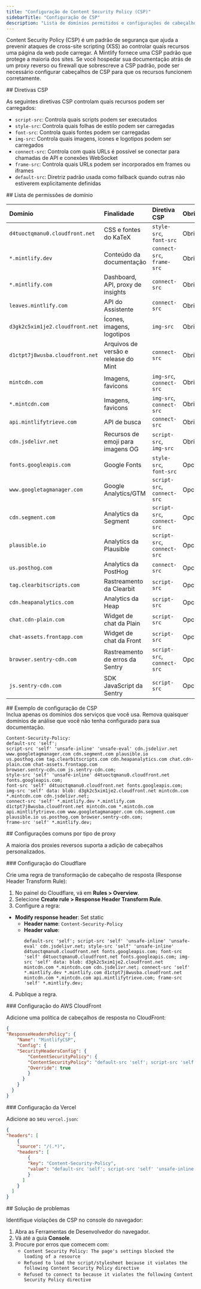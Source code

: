 ```yaml
---
title: "Configuração de Content Security Policy (CSP)"
sidebarTitle: "Configuração de CSP"
description: "Lista de domínios permitidos e configurações de cabeçalhos para proxies reversos, firewalls e redes que aplicam políticas de segurança rígidas"
---
```


Content Security Policy (CSP) é um padrão de segurança que ajuda a prevenir ataques de cross-site scripting (XSS) ao controlar quais recursos uma página da web pode carregar. A Mintlify fornece uma CSP padrão que protege a maioria dos sites. Se você hospedar sua documentação atrás de um proxy reverso ou firewall que sobrescreve a CSP padrão, pode ser necessário configurar cabeçalhos de CSP para que os recursos funcionem corretamente.

<div id="csp-directives">
  ## Diretivas CSP
</div>

As seguintes diretivas CSP controlam quais recursos podem ser carregados:

- `script-src`: Controla quais scripts podem ser executados
- `style-src`: Controla quais folhas de estilo podem ser carregadas
- `font-src`: Controla quais fontes podem ser carregadas
- `img-src`: Controla quais imagens, ícones e logotipos podem ser carregados
- `connect-src`: Controla com quais URLs é possível se conectar para chamadas de API e conexões WebSocket
- `frame-src`: Controla quais URLs podem ser incorporados em frames ou iframes
- `default-src`: Diretriz padrão usada como fallback quando outras não estiverem explicitamente definidas

<div id="domain-whitelist">
  ## Lista de permissões de domínio
</div>

| Domínio | Finalidade | Diretiva CSP | Obrigatório |
|:-------|:--------|:--------------|:-------|
| `d4tuoctqmanu0.cloudfront.net` | CSS e fontes do KaTeX | `style-src`, `font-src` | Obrigatório |
| `*.mintlify.dev` | Conteúdo da documentação | `connect-src`, `frame-src` | Obrigatório |
| `*.mintlify.com` | Dashboard, API, proxy de insights | `connect-src` | Obrigatório |
| `leaves.mintlify.com` | API do Assistente | `connect-src` | Obrigatório |
| `d3gk2c5xim1je2.cloudfront.net` | Ícones, imagens, logotipos | `img-src` | Obrigatório |
| `d1ctpt7j8wusba.cloudfront.net` | Arquivos de versão e release do Mint | `connect-src` | Obrigatório |
| `mintcdn.com` | Imagens, favicons | `img-src`, `connect-src` | Obrigatório |
| `*.mintcdn.com` | Imagens, favicons | `img-src`, `connect-src` | Obrigatório |
| `api.mintlifytrieve.com` | API de busca | `connect-src` | Obrigatório |
| `cdn.jsdelivr.net` | Recursos de emoji para imagens OG | `script-src`, `img-src` | Obrigatório |
| `fonts.googleapis.com` | Google Fonts | `style-src`, `font-src` | Opcional |
| `www.googletagmanager.com` | Google Analytics/GTM | `script-src`, `connect-src` | Opcional |
| `cdn.segment.com` | Analytics da Segment | `script-src`, `connect-src` | Opcional |
| `plausible.io` | Analytics da Plausible | `script-src`, `connect-src` | Opcional |
| `us.posthog.com` | Analytics da PostHog | `connect-src` | Opcional |
| `tag.clearbitscripts.com` | Rastreamento da Clearbit | `script-src` | Opcional |
| `cdn.heapanalytics.com` | Analytics da Heap | `script-src` | Opcional |
| `chat.cdn-plain.com` | Widget de chat da Plain | `script-src` | Opcional |
| `chat-assets.frontapp.com` | Widget de chat da Front | `script-src` | Opcional |
| `browser.sentry-cdn.com` | Rastreamento de erros da Sentry | `script-src`, `connect-src` | Opcional |
| `js.sentry-cdn.com` | SDK JavaScript da Sentry | `script-src` | Opcional |

<div id="example-csp-configuration">
  ## Exemplo de configuração de CSP
</div>

<Note>
  Inclua apenas os domínios dos serviços que você usa. Remova quaisquer domínios de análise que você não tenha configurado para sua documentação.
</Note>

```text wrap
Content-Security-Policy:
default-src 'self';
script-src 'self' 'unsafe-inline' 'unsafe-eval' cdn.jsdelivr.net www.googletagmanager.com cdn.segment.com plausible.io
us.posthog.com tag.clearbitscripts.com cdn.heapanalytics.com chat.cdn-plain.com chat-assets.frontapp.com
browser.sentry-cdn.com js.sentry-cdn.com;
style-src 'self' 'unsafe-inline' d4tuoctqmanu0.cloudfront.net fonts.googleapis.com;
font-src 'self' d4tuoctqmanu0.cloudfront.net fonts.googleapis.com;
img-src 'self' data: blob: d3gk2c5xim1je2.cloudfront.net mintcdn.com *.mintcdn.com cdn.jsdelivr.net;
connect-src 'self' *.mintlify.dev *.mintlify.com d1ctpt7j8wusba.cloudfront.net mintcdn.com *.mintcdn.com
api.mintlifytrieve.com www.googletagmanager.com cdn.segment.com plausible.io us.posthog.com browser.sentry-cdn.com;
frame-src 'self' *.mintlify.dev;
```


<div id="common-configurations-by-proxy-type">
  ## Configurações comuns por tipo de proxy
</div>

A maioria dos proxies reversos suporta a adição de cabeçalhos personalizados.

<div id="cloudflare-configuration">
  ### Configuração do Cloudflare
</div>

Crie uma regra de transformação de cabeçalho de resposta (Response Header Transform Rule):

1. No painel do Cloudflare, vá em **Rules > Overview**.
2. Selecione **Create rule > Response Header Transform Rule**. 
3. Configure a regra:

- **Modify response header**: Set static
  - **Header name**: `Content-Security-Policy`
  - **Header value**:
    ```text wrap
    default-src 'self'; script-src 'self' 'unsafe-inline' 'unsafe-eval' cdn.jsdelivr.net; style-src 'self' 'unsafe-inline' d4tuoctqmanu0.cloudfront.net fonts.googleapis.com; font-src 'self' d4tuoctqmanu0.cloudfront.net fonts.googleapis.com; img-src 'self' data: blob: d3gk2c5xim1je2.cloudfront.net mintcdn.com *.mintcdn.com cdn.jsdelivr.net; connect-src 'self' *.mintlify.dev *.mintlify.com d1ctpt7j8wusba.cloudfront.net mintcdn.com *.mintcdn.com api.mintlifytrieve.com; frame-src 'self' *.mintlify.dev;
    ```

4. Publique a regra.

<div id="aws-cloudfront-configuration">
  ### Configuração do AWS CloudFront
</div>

Adicione uma política de cabeçalhos de resposta no CloudFront:

```json
{
"ResponseHeadersPolicy": {
    "Name": "MintlifyCSP",
    "Config": {
    "SecurityHeadersConfig": {
        "ContentSecurityPolicy": {
        "ContentSecurityPolicy": "default-src 'self'; script-src 'self' 'unsafe-inline' 'unsafe-eval' cdn.jsdelivr.net; style-src 'self' 'unsafe-inline' d4tuoctqmanu0.cloudfront.net fonts.googleapis.com; font-src 'self' d4tuoctqmanu0.cloudfront.net fonts.googleapis.com; img-src 'self' data: blob: d3gk2c5xim1je2.cloudfront.net mintcdn.com *.mintcdn.com cdn.jsdelivr.net; connect-src 'self' *.mintlify.dev *.mintlify.com d1ctpt7j8wusba.cloudfront.net mintcdn.com *.mintcdn.com api.mintlifytrieve.com; frame-src 'self' *.mintlify.dev;",
        "Override": true
        }
      }
    }
  }
}
```


<div id="vercel-configuration">
  ### Configuração da Vercel
</div>

Adicione ao seu `vercel.json`:

```json
{
"headers": [
    {
    "source": "/(.*)",
    "headers": [
        {
        "key": "Content-Security-Policy",
        "value": "default-src 'self'; script-src 'self' 'unsafe-inline' 'unsafe-eval' cdn.jsdelivr.net; style-src 'self' 'unsafe-inline' d4tuoctqmanu0.cloudfront.net fonts.googleapis.com; font-src 'self' d4tuoctqmanu0.cloudfront.net fonts.googleapis.com; img-src 'self' data: blob: d3gk2c5xim1je2.cloudfront.net mintcdn.com *.mintcdn.com cdn.jsdelivr.net; connect-src 'self' *.mintlify.dev *.mintlify.com d1ctpt7j8wusba.cloudfront.net mintcdn.com *.mintcdn.com api.mintlifytrieve.com; frame-src 'self' *.mintlify.dev;"
        }
      ]
    }
  ]
}
```


<div id="troubleshooting">
  ## Solução de problemas
</div>

Identifique violações de CSP no console do navegador:

1. Abra as Ferramentas de Desenvolvedor do navegador.
2. Vá até a guia **Console**.
3. Procure por erros que comecem com:
    - `Content Security Policy: The page's settings blocked the loading of a resource`
    - `Refused to load the script/stylesheet because it violates the following Content Security Policy directive`
    - `Refused to connect to because it violates the following Content Security Policy directive`